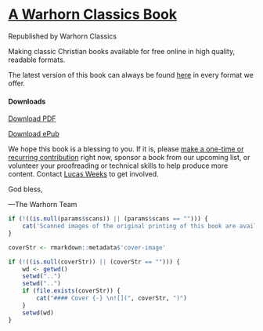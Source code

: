 # [A Warhorn Classics Book](https://classics.warhornmedia.com/) {-}

<!--- hiding image inclusion pending bug fix
```r
knitr::include_graphics("classics-template-files/images/whitelogo.png")
```
--->

::: {.center}
Republished by Warhorn Classics
:::

Making classic Christian books available for free online in high quality, readable formats. 

The latest version of this book can always be found [here](`r rmarkdown::metadata$url`) in every format we offer. 

#### Downloads {-}
<i class="fa fa-file-pdf-o" aria-hidden="true"></i> [Download PDF](`r rmarkdown::metadata$url`/`r bookdown:::book_filename()`.pdf)

<i class="fa fa-book" aria-hidden="true"></i> [Download ePub](`r rmarkdown::metadata$url`/`r bookdown:::book_filename()`.epub)

We hope this book is a blessing to you. If it is, please [make a one-time or recurring contribution](https://warhornmedia.com/give) right now, sponsor a book from our upcoming list, or volunteer your proofreading or technical skills to help produce more content. Contact [Lucas Weeks](mailto:lucas@beggarsborn.com) to get involved.

God bless,

—The Warhorn Team

``` r
if (!((is.null(params$scans)) || (params$scans == ""))) {
	cat('Scanned images of the original printing of this book are available [here](', params$scans, ').\n\n')
}

coverStr <- rmarkdown::metadata$'cover-image'

if (!((is.null(coverStr)) || (coverStr == ""))) {
	wd <- getwd()
	setwd("..")
	setwd("..")
	if (file.exists(coverStr)) {
		cat("#### Cover {-} \n![](", coverStr, ")")
	}
	setwd(wd)
}

```
